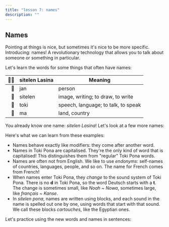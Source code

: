```yaml
---
title: "lesson 7: names"
description: ""
---
```



## Names

Pointing at things is nice, but sometimes it's nice to be more specific. Introducing: names! A revolutionary technology that allows you to talk about someone or something in particular.

Let's learn the words for some things that often have names:

|  󱥠󱥔 | sitelen Lasina | Meaning                             |
| --: | -------------- | ----------------------------------- |
|   󱤑 | jan            | person                              |
|   󱥠 | sitelen        | image, writing; to draw, to write   |
|   󱥬 | toki           | speech, language; to talk, to speak |
|   󱤰 | ma             | land, country                       |

You already know one name: _sitelen Lasina_! Let's look at a few more names:

<Sentences>
  <Sentence
    sl="jan Nowa"
    m="person named Noah (from English 'Noah')"
  />
  <Sentence
    sl="jan Ema"
    m="person named Emma (from English 'Emma')"
  />
  <Sentence
    sl="toki Kanse"
    m="language named French (from French 'français')"
  />
  <Sentence
    sl="ma Tosi"
    m="land named German (from German 'Deutsch')"
  />
  <Sentence
    sl="sitelen Lasina"
    m="writing named Latin (from Latin 'Latīna')"
  />
</Sentences>

Here's what we can learn from these examples:

- Names behave exactly like modifiers: they come after another word.
- Names in Toki Pona are capitalised. They're the only kind of word that is capitalised! This distinguishes them from "regular" Toki Pona words.
- Names are often not from English. We like to use _endonyms_: self-names of countries, languages, people, and so on. The name for French comes from French!
- When names enter Toki Pona, they _change_ to the sound system of Toki Pona. There is no **d** in Toki Pona, so the word Deutsch starts with a **t**. The change is sometimes small, like _Noah_ ~ _Nowa_, sometimes large, like _français_ ~ _Kanse_.
- In _sitelen pona_, names are written using blocks, and each sound in the name is spelled out one by one, using words that start with that sound. We call these blocks _cartouches_, like the Egyptian ones.

Let's practice using the new words and names in sentences:

<Sentences>
  <Sentence
    sl="jan li toki."
    m="People speak."
  />
  <Sentence
    sl="jan pona li toki pona."
    m="Pleasant people speak well."
  />
  <Sentence
    sl="waso li lukin e ma."
    m="The bird looks at the land."
  />
  <Sentence
    sl="jan Sunita li sitelen e pipi."
    m="Sunita draws a bug."
  />
  <Sentence
    sl="jan Nina li toki Kanse."
    m="Nina speaks French."
  />
  <Sentence
    sl="jan Ema li sona pona e ma Tosi."
    m="Ema knows Germany well."
  />
</Sentences>

